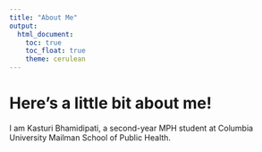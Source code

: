 ```yaml
---
title: "About Me"
output: 
  html_document:
    toc: true
    toc_float: true
    theme: cerulean
---
```


# Here's a little bit about me! 

I am Kasturi Bhamidipati, a second-year MPH student at Columbia University Mailman School of Public Health. 

